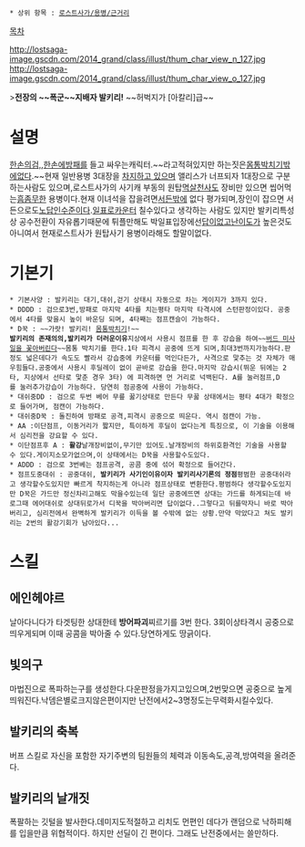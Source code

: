  * 상위 항목 : [[로스트사가/용병/근거리]]

[[목차]]

http://lostsaga-image.gscdn.com/2014_grand/class/illust/thum_char_view_n_127.jpg
http://lostsaga-image.gscdn.com/2014_grand/class/illust/thum_char_view_o_127.jpg

>'''전장의 ~~폭군~~지배자 발키리!'''
~~허벅지가 [아칼리]급~~

= 설명 =
[[스파르타쿠스(로스트사가)|한손의검,]],[[아서 펜드래건(로스트사가)|한손에방패]]를 들고 싸우는캐릭터.~~라고적혀있지만 하는짓은[[몸통박치기]]밖에없다.~~현재 일반용병 3대장을 [[낭인(로스트사가)|차지]][[앨리스(로스트사가)|하고 있으며]]  앨리스가 너프되자 1대장으로 구분하는사람도 있으며,로스트사가의 사기캐 부동의 원탑[[미카엘(로스트사가)|멱살천사]]도 장비만 있으면 씹어먹는[[흠좀무]]한 용병이다.현재 이녀석을 잡을려면[[서든어택(로스트사가)|서든]]밖에 없다 평가되며,장인이 잡으면 서든으로도[[노답|노답인]]수준이다.[[박일표(로스트사가)|일표로]]카운터 칠수있다고 생각하는 사람도 있지만 발키리특성상 공수전환이 자유롭기때문에 튀플만해도 박일표입장에선[[답이 없다|답이없고]]난이도가 높은것도 아니여서 현재로스트사가 원탑사기 용병이라해도 할말이없다.

= 기본기 =
 * 기본사양 : 발키리는 대기,대쉬,걷기 상태시 자동으로 차는 게이지가 3까지 있다.
 * DDDD : 검으로3번,방패로 마지막 4타를 치는평타 마지막 타격시에 스턴판정이있다. 공중에서 4타를 맞을시 높이 바운딩 되며, 4타째는 점프캔슬이 가능하다.
 * D꾹 : ~~가랏! 발키리! [[몸통박치기]]!~~
 '''발키리의 존재의의,발키리가 더러운이유'''지상에서 사용시 점프를 한 후 강습을 하여~~[[버드 미사일|버드 미사일을 꽃아버린다]]~~몸통 박치기를 한다.1타 피격시 공중에 뜨게 되며,최대3번까지가능하다.판정도 넓은데다가 속도도 빨라서 강습중에 카운터를 먹인다든가, 사격으로 맟추는 것 자체가 매우힘들다.공중에서 사용시 후딜레이 없이 곧바로 강습을 한다.마지막 강습시(뛰운 뒤에는 2타, 지상에서 선타로 맟춘 경우 3타) 에 피격하면 먼 거리로 넉백된다. A를 눌러점프,D를 눌러추가강습이 가능하다. 당연히 점공중에 사용이 가능하다.
 * 대쉬중DD : 검으로 두번 베어 무릎 꿇기상태로 만든다 무꿇 상태에서는 평타 4대가 확정으로 들어가며, 점캔이 가능하다.
 * 대쉬중D꾹 : 돌진하여 방패로 공격,피격시 공중으로 띄운다. 역시 점캔이 가능.
 * AA :이단점프, 이동거리가 짧지만, 특이하게 후딜이 없다는게 특징으로, 이 기술을 이용해서 심리전을 강요할 수 있다.
 * 이단점프후 A : '''활강'''날개장비없이,무기만 있어도.날개장비의 하위호환격인 기술을 사용할수 있다.게이지소모가없으며,이 상태에서는 D꾹을 사용할수도있다.
 * ADDD : 검으로 3번베는 점프공격, 공콤 중에 섞어 확정으로 들어간다.
 * 점프도중대쉬 : 공중대쉬, '''발키리가 사기인이유이자 발키리사기론의 정점'''평범한 공중대쉬라고 생각할수도있지만 빠르게 착지하는게 아니라 점프상태로 변환한다.평범하다 생각할수도있지만 D꾹은 가드만 정신차리고해도 막을수있는데 일단 공중에뜨면 상대는 가드를 하게되는데 바로그때 에어대쉬로 상대뒤로가서 디꾹을 박아버리면 답이없다..그렇다고 뒤를막자니 바로 박아버리고, 심리전에서 완벽하게 발키리가 이득을 볼 수밖에 없는 상황.만약 막았다고 쳐도 발키리는 2번의 활강기회가 남아있다...
 
= 스킬 =
== 에인헤야르 ==
날아다니다가 타겟팅한 상대한테 '''방어파괴'''찌르기를 3번 한다. 3회이상타격시 공중으로띄우게되며 이때 공콤을 박아줄 수 있다.당연하게도 땅긁이다.

== 빛의구 ==
마법진으로 폭파하는구를 생성한다.다운판정을가지고있으며,2번맞으면 공중으로 높게띄워진다.낙뎀은별로크지않은편이지만 난전에서2~3명정도는무력화시킬수있다.

== 발키리의 축복 ==
버프 스킬로 자신을 포함한 자기주변의 팀원들의 체력과 이동속도,공격,방여력을 올려준다.

== 발키리의 날개짓 ==
폭팔하는 깃털을 발사한다.데미지도적절하고 리치도 먼편인 데다가 랜덤으로 낙하피해를 입을만큼 위협적이다. 하지만 선딜이 긴 편이다. 그래도 난전중에서는 쓸만하다.

